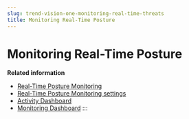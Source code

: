 ```yaml
---
slug: trend-vision-one-monitoring-real-time-threats
title: Monitoring Real-Time Posture
---
```

# Monitoring Real-Time Posture

**Related information**

- [Real-Time Posture Monitoring](real-time-threat-monitoring.mdx)
- [Real-Time Posture Monitoring settings](realtime-threat-monitor.mdx)
- [Activity Dashboard](activity-dashboard.mdx)
- [Monitoring Dashboard](monitoring-dashboard.mdx)
:::
